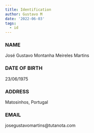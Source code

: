 ```yaml
---
title: Identification
author: Gustavo M
date: '2022-06-03'
tags:
  - id
---
```


### NAME
José Gustavo Montanha Meireles Martins

### DATE OF BIRTH
23/06/1975

### ADDRESS
Matosinhos, Portugal

### EMAIL
josegustavomartins@tutanota.com